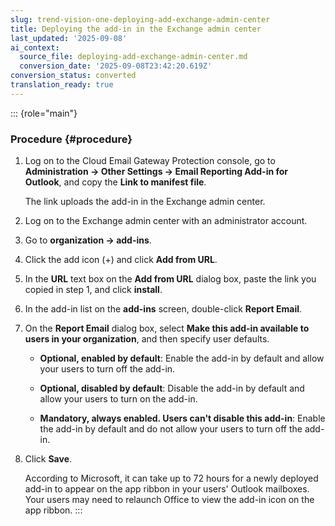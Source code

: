 ```yaml
---
slug: trend-vision-one-deploying-add-exchange-admin-center
title: Deploying the add-in in the Exchange admin center
last_updated: '2025-09-08'
ai_context:
  source_file: deploying-add-exchange-admin-center.md
  conversion_date: '2025-09-08T23:42:20.619Z'
conversion_status: converted
translation_ready: true
---
```


::: {role="main"}
### Procedure {#procedure}

1.  Log on to the Cloud Email Gateway Protection console, go to **Administration → Other Settings → Email Reporting Add-in for Outlook**, and copy the **Link to manifest file**.

    The link uploads the add-in in the Exchange admin center.

2.  Log on to the Exchange admin center with an administrator account.

3.  Go to **organization → add-ins**.

4.  Click the add icon (+) and click **Add from URL**.

5.  In the **URL** text box on the **Add from URL** dialog box, paste the link you copied in step 1, and click **install**.

6.  In the add-in list on the **add-ins** screen, double-click **Report Email**.

7.  On the **Report Email** dialog box, select **Make this add-in available to users in your organization**, and then specify user defaults.

    - **Optional, enabled by default**: Enable the add-in by default and allow your users to turn off the add-in.

    - **Optional, disabled by default**: Disable the add-in by default and allow your users to turn on the add-in.

    - **Mandatory, always enabled. Users can't disable this add-in**: Enable the add-in by default and do not allow your users to turn off the add-in.

8.  Click **Save**.

    According to Microsoft, it can take up to 72 hours for a newly deployed add-in to appear on the app ribbon in your users' Outlook mailboxes. Your users may need to relaunch Office to view the add-in icon on the app ribbon.
:::
